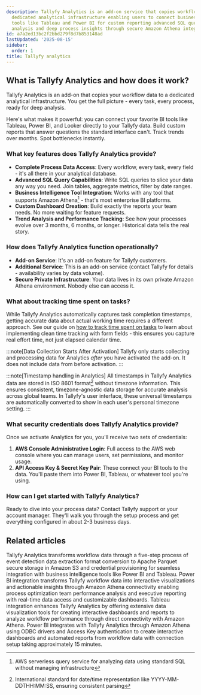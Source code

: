 ```yaml
---
description: Tallyfy Analytics is an add-on service that copies workflow data to a
  dedicated analytical infrastructure enabling users to connect business intelligence
  tools like Tableau and Power BI for custom reporting advanced SQL queries trend
  analysis and deep process insights through secure Amazon Athena integration.
id: a7a2ed13bc2f2bbd279f8d7b853148ad
lastUpdated: '2025-08-15'
sidebar:
  order: 1
title: Tallyfy analytics
---
```


## What is Tallyfy Analytics and how does it work?

Tallyfy Analytics is an add-on that copies your workflow data to a dedicated analytical infrastructure. You get the full picture - every task, every process, ready for deep analysis.

Here's what makes it powerful: you can connect your favorite BI tools like Tableau, Power BI, and Looker directly to your Tallyfy data. Build custom reports that answer questions the standard interface can't. Track trends over months. Spot bottlenecks instantly.

### What key features does Tallyfy Analytics provide?

- **Complete Process Data Access**: Every workflow, every task, every field - it's all there in your analytical database.
- **Advanced SQL Query Capabilities**: Write SQL queries to slice your data any way you need. Join tables, aggregate metrics, filter by date ranges.
- **Business Intelligence Tool Integration**: Works with any tool that supports Amazon Athena[^1] - that's most enterprise BI platforms.
- **Custom Dashboard Creation**: Build exactly the reports your team needs. No more waiting for feature requests.
- **Trend Analysis and Performance Tracking**: See how your processes evolve over 3 months, 6 months, or longer. Historical data tells the real story.

### How does Tallyfy Analytics function operationally?

- **Add-on Service**: It's an add-on feature for Tallyfy customers.
- **Additional Service**: This is an add-on service (contact Tallyfy for details - availability varies by data volume).
- **Secure Private Infrastructure**: Your data lives in its own private Amazon Athena environment. Nobody else can access it.

### What about tracking time spent on tasks?

While Tallyfy Analytics automatically captures task completion timestamps, getting accurate data about actual working time requires a different approach. See our guide on [how to track time spent on tasks](/products/pro/tutorials/how-to/track-time-in-tasks/) to learn about implementing clean time tracking with form fields - this ensures you capture real effort time, not just elapsed calendar time.

:::note[Data Collection Starts After Activation]
Tallyfy only starts collecting and processing data for Analytics *after* you have activated the add-on. It does not include data from before activation.
:::

:::note[Timestamp handling in Analytics]
All timestamps in Tallyfy Analytics data are stored in ISO 8601 format[^2] without timezone information. This ensures consistent, timezone-agnostic data storage for accurate analysis across global teams. In Tallyfy's user interface, these universal timestamps are automatically converted to show in each user's personal timezone setting.
:::

### What security credentials does Tallyfy Analytics provide?

Once we activate Analytics for you, you'll receive two sets of credentials:

1. **AWS Console Administrative Login**: Full access to the AWS web console where you can manage users, set permissions, and monitor usage.
2. **API Access Key & Secret Key Pair**: These connect your BI tools to the data. You'll paste them into Power BI, Tableau, or whatever tool you're using.

### How can I get started with Tallyfy Analytics?

Ready to dive into your process data? Contact Tallyfy support or your account manager. They'll walk you through the setup process and get everything configured in about 2-3 business days.


<PageTree />



[^1]: AWS serverless query service for analyzing data using standard SQL without managing infrastructure
[^2]: International standard for date/time representation like YYYY-MM-DDTHH:MM:SS, ensuring consistent parsing

## Related articles
<CardGrid>
<LinkTitleCard header="<b>Analytics > How Tallyfy Analytics works</b>" href="/products/pro/integrations/analytics/how-does-tallyfy-analytics-process-my-data/" > Tallyfy Analytics transforms workflow data through a five-step process of event detection data extraction format conversion to Apache Parquet secure storage in Amazon S3 and credential provisioning for seamless integration with business intelligence tools like Power BI and Tableau. </LinkTitleCard>
<LinkTitleCard header="<b>Analytics > Power BI</b>" href="/products/pro/integrations/analytics/powerbi/" > Power BI integration transforms Tallyfy workflow data into interactive visualizations and actionable insights through Amazon Athena connectivity enabling process optimization team performance analysis and executive reporting with real-time data access and customizable dashboards. </LinkTitleCard>
<LinkTitleCard header="<b>Analytics > Tableau</b>" href="/products/pro/integrations/analytics/tableau/" > Tableau integration enhances Tallyfy Analytics by offering extensive data visualization tools for creating interactive dashboards and reports to analyze workflow performance through direct connectivity with Amazon Athena. </LinkTitleCard>
<LinkTitleCard header="<b>Powerbi > Connect Power BI</b>" href="/products/pro/integrations/analytics/powerbi/how-to-analyze-tallyfy-workflows-with-power-bi/" > Power BI integrates with Tallyfy Analytics through Amazon Athena using ODBC drivers and Access Key authentication to create interactive dashboards and automated reports from workflow data with connection setup taking approximately 15 minutes. </LinkTitleCard>
</CardGrid>